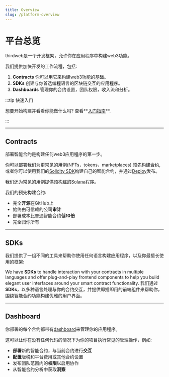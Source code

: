 ```yaml
---
title: Overview
slug: /platform-overview
---
```



# 平台总览

<div className="heroGrid">

<div>
<p>thirdweb是一个开发框架，允许你在应用程序中构建web3功能。</p>

<p> 我们提供加快开发的工作流程，包括:</p>

1. **Contracts** 你可以用它来构建web3功能的基础。
2. **SDKs** 创建与你首选编程语言的区块链交互的应用程序。
3. **Dashboards** 管理你的合约设置，团队权限，收入流和分析。

</div>

<div className="heroGridImageContainer">
  <ThemedImage
    sources={{
      light: "/assets/portal-overview-all-light.png",
      dark: "/assets/portal-overview-all-dark.png",
    }}
    className="heroGridImage"
    alt="thirdweb Core Pillars"
  />
</div>

</div>

:::tip 快速入门

想要开始构建并看看你能做什么吗? 查看**[入门指南](/getting-started)**.

:::

<hr
  style={{
    marginTop: 32,
    backgroundColor: "var(--ifm-toc-border-color)",
  }}
/>

## Contracts

<div className="heroGrid">

<div>
  <p>部署智能合约是构建任何web3应用程序的第一步。</p>

你可以部署我们为更常见的用例(NFTs，tokens，marketplaces) [预先构建合约](/pre-built-contracts),
或者你可以使用我们的[Solidity SDK](/solidity)构建自己的智能合约，并通过[Deploy](/deploy)发布。

我们还为常见的用例提供[预构建的Solana程序](/pre-built-contracts)。

<p style={{ marginBottom: 6 }}>我们的预先构建合约:</p>

- 完全**开源**在GitHub上
- 始终由可信赖的公司**审计**
- 部署成本比普通智能合约**低10倍**
- 完全归你所有


<div className="row" style={{ marginBottom: 24 }}>
  <div className="col col--12" style={{ marginTop: 8 }}>
    <QuickstartCard
      name="了解更多关于Contracts的内容"
      link="/pre-built-contracts"
      image="/assets/icons/general.png"
    />
  </div>
</div>

</div>

<div className="heroGridImageContainer">
  <ThemedImage
    sources={{
      light: "/assets/platform-overview-contract-light.png",
      dark: "/assets/platform-overview-contract-dark.png",
    }}
    className="heroGridImage"
    alt="thirdweb contracts"
  />
</div>

</div>

<hr
  style={{
    marginTop: 32,
    backgroundColor: "var(--ifm-toc-border-color)",
  }}
/>

## SDKs

<div className="heroGrid">
  <div>
    <p>
      我们提供了一组不同的工具来帮助你使用任何语言构建应用程序，以及你最擅长使用的框架:
    </p>

We have **SDKs** to handle interaction with your contracts in multiple languages and offer plug-and-play frontend components to help you
build elegant user interfaces around your smart contract functionality.
我们通过**SDKs**，以多种语言处理与你的合约交互，并提供即插即用的前端组件来帮助你，围绕智能合约功能构建优雅的用户界面。

<div className="row" style={{marginBottom:24}}>

<div className="col col--12" style={{ marginTop: 8 }}>
  <QuickstartCard
    name="了解更多关于SDKs的内容"
    link="/sdk"
    image="/assets/icons/general.png"
  />
</div>

</div>

<p>

</p>
</div>

<div className="heroGridImageContainer">
    <ThemedImage
      sources={{
        light: "/assets/platform-overview-sdk-light.png",
        dark: "/assets/platform-overview-sdk-dark.png",
      }}
      className="heroGridImage"
      alt="thirdweb sdk"
    />
  </div>
</div>

<hr
  style={{
    marginTop: 32,
    backgroundColor: "var(--ifm-toc-border-color)",
  }}
/>

## Dashboard

<div className="heroGrid">
  
  <div>
    <p>
      你部署的每个合约都带有<a href='https://thirdweb.com/dashboard'>dashboard</a>来管理你的应用程序。
    </p>

这可以让你在没有任何代码的情况下为你的项目执行常见的管理操作，例如:

- **部署**新的智能合约，与当前合约进行**交互**
- **配置**版税和平台费用或其他合约设置
- 发布团队范围内的**权限**以启用协作
- 从智能合约分析中获取**洞察**

<div className="row" style={{marginBottom:24}}>

<div className="col col--12" style={{ marginTop: 8 }}>
  <QuickstartCard
    name="了解更多关于Dashboard的内容"
    link="/dashboard"
    image="/assets/icons/general.png"
  />
</div>

</div>

</div>

<div className="heroGridImageContainer">
  <ThemedImage
    sources={{
      light: "/assets/platform-overview-dashboard-light.png",
      dark: "/assets/platform-overview-dashboard-dark.png",
    }}
    className="heroGridImage"
    alt="thirdweb dashboard"
  />
</div>

</div>

